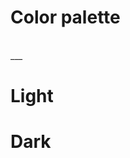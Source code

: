 
<Meta title="3. Color palette"/>

# Color palette

<br/>
___
<br/>

# Light

<ColorPalette>
    <ColorItem
        title="Backgrounds"
        subtitle={'These colors are used for backgrounds and containers.'}
        colors={{
            backgroundPrimary: themeConfig.light.styleguideColors.backgroundPrimary,
            backgroundSecondary: themeConfig.light.styleguideColors.backgroundSecondary,
            backgroundTertiary: themeConfig.light.styleguideColors.backgroundTertiary,
            backgroundQuaternary: themeConfig.light.styleguideColors.backgroundQuaternary
        }}
    />
    <ColorItem
        title="Borders (lines, borders)"
        subtitle={'These colors are used for borders and lines.'}
        colors={{
            borderPrimary: themeConfig.light.styleguideColors.borderPrimary,
            borderSecondary: themeConfig.light.styleguideColors.borderPrimary,
            borderRed: themeConfig.light.styleguideColors.borderRed
        }}
    />
    <ColorItem
        title="Fills (buttons, dropdowns, inputs)"
        subtitle={'These colors are used for buttons, dropdowns, and inputs.'}
        colors={{
            fillPrimaryRed: themeConfig.light.styleguideColors.fillPrimaryRed,
            fillPrimaryRedHover: themeConfig.light.styleguideColors.fillPrimaryRedHover,
            fillPrimaryRedClick: themeConfig.light.styleguideColors.fillPrimaryRedClick,
            fillPrimaryBlue: themeConfig.light.styleguideColors.fillPrimaryBlue,
            fillPrimaryBlueHover: themeConfig.light.styleguideColors.fillPrimaryBlueHover,
            fillPrimaryBlueClick: themeConfig.light.styleguideColors.fillPrimaryBlueClick,
            fillSecondary: themeConfig.light.styleguideColors.fillSecondary,
            fillSecondaryRedHover: themeConfig.light.styleguideColors.fillSecondaryRedHover,
            fillSecondaryRedClick: themeConfig.light.styleguideColors.fillSecondaryRedClick,
            fillSecondaryBlueHover: themeConfig.light.styleguideColors.fillSecondaryBlueHover,
            fillSecondaryBlueClick: themeConfig.light.styleguideColors.fillSecondaryBlueClick,
            fillTertiary: themeConfig.light.styleguideColors.fillTertiary,
            fillGreen: themeConfig.light.styleguideColors.fillGreen,
            fillVioletGradient: themeConfig.light.styleguideColors.fillVioletGradient,
            fillBlueGradient: themeConfig.light.styleguideColors.fillBlueGradient,
            fillLoadingInTable: themeConfig.light.styleguideColors.fillLoadingInTable
        }}
    />
    <ColorItem
        title="Content (text, icons)"
        subtitle={'These colors are used for text and icons.'}
        colors={{
            fillPrimaryRed: themeConfig.light.styleguideColors.contentPrimary,
            fillPrimaryRedHover: themeConfig.light.styleguideColors.contentSecondary,
            fillPrimaryRedClick: themeConfig.light.styleguideColors.contentTertiary,
            fillPrimaryBlue: themeConfig.light.styleguideColors.contentQuaternary,
            fillPrimaryBlueHover: themeConfig.light.styleguideColors.contentOnFill,
            fillPrimaryBlueClick: themeConfig.light.styleguideColors.contentBlue,
            fillSecondary: themeConfig.light.styleguideColors.contentRed,
            fillSecondaryRedHover: themeConfig.light.styleguideColors.contentGreen,
            fillSecondaryRedClick: themeConfig.light.styleguideColors.contentViolet,
            fillSecondaryBlueHover: themeConfig.light.styleguideColors.contentYellow,
            fillSecondaryBlueClick: themeConfig.light.styleguideColors.contentWarmGreen,
            fillTertiary: themeConfig.light.styleguideColors.contentLightBlue,
        }}
    />
</ColorPalette>

# Dark

<ColorPalette>
    <ColorItem
        title="Backgrounds"
        subtitle={'These colors are used for backgrounds and containers.'}
        colors={{
            backgroundPrimary: themeConfig.dark.styleguideColors.backgroundPrimary,
            backgroundSecondary: themeConfig.dark.styleguideColors.backgroundSecondary,
            backgroundTertiary: themeConfig.dark.styleguideColors.backgroundTertiary,
            backgroundQuaternary: themeConfig.dark.styleguideColors.backgroundQuaternary
        }}
    />
    <ColorItem
        title="Borders (lines, borders)"
        subtitle={'These colors are used for borders and lines.'}
        colors={{
            borderPrimary: themeConfig.dark.styleguideColors.borderPrimary,
            borderSecondary: themeConfig.dark.styleguideColors.borderPrimary,
            borderRed: themeConfig.dark.styleguideColors.borderRed
        }}
    />
    <ColorItem
        title="Fills (buttons, dropdowns, inputs)"
        subtitle={'These colors are used for buttons, dropdowns, and inputs.'}
        colors={{
            fillPrimaryRed: themeConfig.dark.styleguideColors.fillPrimaryRed,
            fillPrimaryRedHover: themeConfig.dark.styleguideColors.fillPrimaryRedHover,
            fillPrimaryRedClick: themeConfig.dark.styleguideColors.fillPrimaryRedClick,
            fillPrimaryBlue: themeConfig.dark.styleguideColors.fillPrimaryBlue,
            fillPrimaryBlueHover: themeConfig.dark.styleguideColors.fillPrimaryBlueHover,
            fillPrimaryBlueClick: themeConfig.dark.styleguideColors.fillPrimaryBlueClick,
            fillSecondary: themeConfig.dark.styleguideColors.fillSecondary,
            fillSecondaryRedHover: themeConfig.dark.styleguideColors.fillSecondaryRedHover,
            fillSecondaryRedClick: themeConfig.dark.styleguideColors.fillSecondaryRedClick,
            fillSecondaryBlueHover: themeConfig.dark.styleguideColors.fillSecondaryBlueHover,
            fillSecondaryBlueClick: themeConfig.dark.styleguideColors.fillSecondaryBlueClick,
            fillTertiary: themeConfig.dark.styleguideColors.fillTertiary,
            fillGreen: themeConfig.dark.styleguideColors.fillGreen,
            fillVioletGradient: themeConfig.dark.styleguideColors.fillVioletGradient,
            fillBlueGradient: themeConfig.dark.styleguideColors.fillBlueGradient,
            fillLoadingInTable: themeConfig.dark.styleguideColors.fillLoadingInTable
        }}
    />
    <ColorItem
        title="Content (text, icons)"
        subtitle={'These colors are used for text and icons.'}
        colors={{
            fillPrimaryRed: themeConfig.dark.styleguideColors.contentPrimary,
            fillPrimaryRedHover: themeConfig.dark.styleguideColors.contentSecondary,
            fillPrimaryRedClick: themeConfig.dark.styleguideColors.contentTertiary,
            fillPrimaryBlue: themeConfig.dark.styleguideColors.contentQuaternary,
            fillPrimaryBlueHover: themeConfig.dark.styleguideColors.contentOnFill,
            fillPrimaryBlueClick: themeConfig.dark.styleguideColors.contentBlue,
            fillSecondary: themeConfig.dark.styleguideColors.contentRed,
            fillSecondaryRedHover: themeConfig.dark.styleguideColors.contentGreen,
            fillSecondaryRedClick: themeConfig.dark.styleguideColors.contentViolet,
            fillSecondaryBlueHover: themeConfig.dark.styleguideColors.contentYellow,
            fillSecondaryBlueClick: themeConfig.dark.styleguideColors.contentWarmGreen,
            fillTertiary: themeConfig.dark.styleguideColors.contentLightBlue,
        }}
    />
</ColorPalette>
